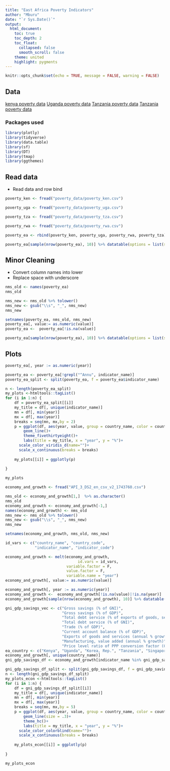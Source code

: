 ```yaml
---
title: "East Africa Poverty Indicators"
author: "Mburu"
date: "`r Sys.Date()`"
output:
  html_document:
    toc: true
    toc_depth: 2
    toc_float:
      collapsed: false
      smooth_scroll: false
    theme: united
    highlight: pygments
---
```


```r
knitr::opts_chunk$set(echo = TRUE, message = FALSE, warning = FALSE)
```

## Data 
[kenya poverty data](https://data.humdata.org/dataset/world-bank-poverty-indicators-for-kenya)
[Uganda poverty data](https://data.humdata.org/dataset/world-bank-poverty-indicators-for-uganda)
[Tanzania poverty data](https://data.humdata.org/dataset/world-bank-poverty-indicators-for-tanzania)
[Tanzania poverty data](https://data.humdata.org/dataset/world-bank-poverty-indicators-for-rwanda)

### Packages used

```r
library(plotly)
library(tidyverse)
library(data.table)
library(sf)
library(DT)
library(tmap)
library(ggthemes)
```

## Read data

- Read data and row bind

```r
poverty_ken <- fread("poverty_data/poverty_ken.csv")

poverty_uga <- fread("poverty_data/poverty_uga.csv")

poverty_tza <- fread("poverty_data/poverty_tza.csv")

poverty_rwa <- fread("poverty_data/poverty_rwa.csv")

poverty_ea <- rbind(poverty_ken, poverty_uga, poverty_rwa, poverty_tza)

poverty_ea[sample(nrow(poverty_ea), 10)] %>% datatable(options = list(scrollX = TRUE))
```

## Minor Cleaning

- Convert column names into lower 
- Replace space with underscore


```r
nms_old <- names(poverty_ea) 
nms_old

nms_new <- nms_old %>% tolower() 
nms_new <- gsub("\\s", "_", nms_new)
nms_new

setnames(poverty_ea, nms_old, nms_new)
poverty_ea[, value:= as.numeric(value)]
poverty_ea <-  poverty_ea[!is.na(value)]

poverty_ea[sample(nrow(poverty_ea), 10)] %>% datatable(options = list(scrollX = TRUE))

```

## Plots



```r
poverty_ea[, year := as.numeric(year)]

poverty_ea <- poverty_ea[!grepl("^Annu", indicator_name)]
poverty_ea_split <- split(poverty_ea, f = poverty_ea$indicator_name)

n <- length(poverty_ea_split)
my_plots <-htmltools::tagList()
for (i in 1:n) {
    df = poverty_ea_split[[i]]
    my_title = df[, unique(indicator_name)]
    mn = df[, min(year)]
    mx = df[, max(year)]
    breaks = seq(mn, mx,by = 2)
    p = ggplot(df, aes(year, value, group = country_name, color = country_name) ) +
        geom_line()+
        theme_fivethirtyeight()+
        labs(title = my_title, x = "year", y = "%")+
      scale_color_viridis_d(name="")+
      scale_x_continuous(breaks = breaks)
    
    my_plots[[i]] = ggplotly(p)
    
}

my_plots
```




```r
economy_and_growth <- fread("API_3_DS2_en_csv_v2_1743760.csv") 

nms_old <- economy_and_growth[1,]  %>% as.character()
nms_old
economy_and_growth <- economy_and_growth[-1,]
names(economy_and_growth) <- nms_old
nms_new <- nms_old %>% tolower() 
nms_new <- gsub("\\s", "_", nms_new)
nms_new

setnames(economy_and_growth, nms_old, nms_new)

id_vars <- c("country_name", "country_code",
             "indicator_name", "indicator_code")

economy_and_growth <- melt(economy_and_growth,
                                id.vars = id_vars, 
                           variable.factor = F,
                           value.factor = F,
                           variable.name = "year")
economy_and_growth[, value:= as.numeric(value)]

economy_and_growth[, year := as.numeric(year)]
economy_and_growth <-  economy_and_growth[!is.na(value)|!is.na(year)]
economy_and_growth[sample(nrow(economy_and_growth), 10)] %>% datatable(options = list(scrollX = TRUE))
```



```r
gni_gdp_savings_vec <- c("Gross savings (% of GNI)", 
                         "Gross savings (% of GDP)",
                         "Total debt service (% of exports of goods, services and primary income)",
                         "Total debt service (% of GNI)",
                         "Trade (% of GDP)",
                         "Current account balance (% of GDP)",
                         "Exports of goods and services (annual % growth)",
                         "Manufacturing, value added (annual % growth)",
                         "Price level ratio of PPP conversion factor (GDP) to market exchange rate")
ea_country <- c("Kenya", "Uganda", "Korea, Rep.", "Tanzania", "Singapore")
economy_and_growth[, unique(country_name)]
gni_gdp_savings_df <- economy_and_growth[indicator_name %in% gni_gdp_savings_vec & country_name %in% ea_country ]
```



```r

gni_gdp_savings_df_split <- split(gni_gdp_savings_df, f = gni_gdp_savings_df$indicator_name)
n <- length(gni_gdp_savings_df_split)
my_plots_econ <-htmltools::tagList()
for (i in 1:n) {
    df = gni_gdp_savings_df_split[[i]]
    my_title = df[, unique(indicator_name)]
    mn = df[, min(year)]
    mx = df[, max(year)]
    breaks = seq(mn, mx,by = 5)
    p = ggplot(df, aes(year, value, group = country_name, color = country_name) ) +
        geom_line(size = .3)+
        theme_hc()+
        labs(title = my_title, x = "year", y = "%")+
      scale_color_colorblind(name="")+
      scale_x_continuous(breaks = breaks)
    
    my_plots_econ[[i]] = ggplotly(p)
    
}

my_plots_econ

```